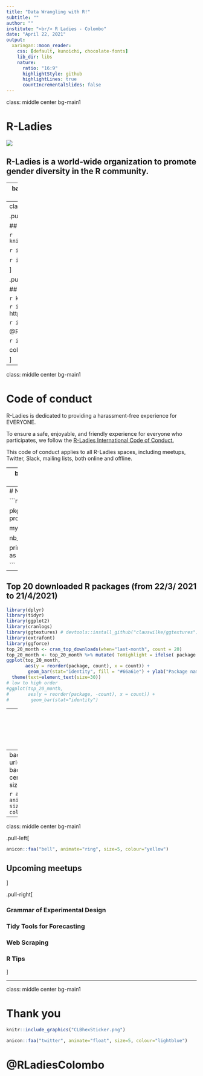 ```yaml
---
title: "Data Wrangling with R!"
subtitle: ""
author: ""
institute: "<br/> R Ladies - Colombo"
date: "April 22, 2021"
output:
  xaringan::moon_reader:
    css: [default, kunoichi, chocolate-fonts]
    lib_dir: libs
    nature:
      ratio: "16:9"
      highlightStyle: github
      highlightLines: true
      countIncrementalSlides: false
---
```

class: middle center bg-main1

# R-Ladies

![](talks.jpg)

## R-Ladies is a world-wide organization to promote gender diversity in the R community.


---
background-image: url(map.png)
background-position: center
background-size: contain

class: center, middle


---
class:  middle center bg-main1

.pull-left[

## R-Ladies Global, San Francisco, CA

```r
knitr::include_graphics("globalhexSticker.png")
```

```r
icon::fa("globe")
```
https://rladies.org/

```r
icon::fa("twitter")
```
@RLadies

]

.pull-right[


## R-Ladies Colombo

```r
knitr::include_graphics("CLBhexSticker.png")
```

```r
icon::fa("globe")
```
https://rladiescolombo.netlify.app/

```r
icon::fa("twitter")
```

@RLadiesColombo

```r
icon::fa("envelope")
```

colombo@rladies.org





]

---
class: middle center bg-main1

# Code of conduct

R-Ladies is dedicated to providing a harassment-free experience for EVERYONE.

To ensure a safe, enjoyable, and friendly experience for everyone who participates, we follow the [R-Ladies International Code of Conduct.](https://rladies.org/code-of-conduct/#:~:text=R%2DLadies%20is%20dedicated%20to,of%20participants%20in%20any%20form.&text=Anyone%20who%20violates%20this%20code,of%20the%20Global%20Leadership%20Team.)

This code of conduct applies to all R-Ladies spaces, including meetups, Twitter, Slack, mailing lists, both online and offline.

---
background-image: url(cover.png)
background-position: center
background-size: contain





---
# Number of R packages submitted to CRAN

```r
library(rvest)
library(xml2)

pkgs <- read_html("https://cran.r-project.org/web/packages/available_packages_by_name.html")

mylines <- pkgs %>% 
    html_nodes("tr") %>%
    xml_text()

nb_pkgs <- length(which(sapply(mylines, nchar)>5))

print(paste("There are", nb_pkgs, "packages available in CRAN as of", Sys.Date()))

```



---
## Top 20 downloaded R packages (from 22/3/ 2021 to 21/4/2021)

```r
library(dplyr)
library(tidyr)
library(ggplot2)
library(cranlogs)
library(ggtextures) # devtools::install_github("clauswilke/ggtextures")
library(extrafont)
library(ggforce)
top_20_month <- cran_top_downloads(when="last-month", count = 20)
top_20_month <- top_20_month %>% mutate( ToHighlight = ifelse( package == "ggplot2", "yes", "no" ) )
ggplot(top_20_month, 
       aes(y = reorder(package, count), x = count)) +
        geom_bar(stat="identity", fill = "#66a61e") + ylab("Package name") + xlab("Number of downloads") + 
  theme(text=element_text(size=30))
# low to high order
#ggplot(top_20_month, 
#       aes(y = reorder(package, -count), x = count)) +
#        geom_bar(stat="identity")


```


---
## Top 20 downloaded R packages (from 26/12/ 2020 to 26/1/2021)




```r
library(dplyr)
library(tidyr)
library(ggplot2)
library(cranlogs)
library(ggtextures) # devtools::install_github("clauswilke/ggtextures")
library(extrafont)
library(ggforce)
top_20_month <- cran_top_downloads(when="last-month", count = 20)
top_20_month <- top_20_month %>% mutate( ToHighlight = ifelse( package == "dplyr", "yes", "no" ) )
ggplot(top_20_month, 
       aes(y = reorder(package, count), x = count, fill=ToHighlight)) +
        geom_bar(stat="identity") + ylab("Package name") + xlab("Number of downloads") + scale_fill_manual( values = c( "yes"="#e7298a", "no"="#66a61e" ), guide = FALSE ) + 
  theme(text=element_text(size=30))
# low to high order
#ggplot(top_20_month, 
#       aes(y = reorder(package, -count), x = count)) +
#        geom_bar(stat="identity")


```




---
background-image: url(Cover-5DW.png)
background-position: center
background-size: contain


`r anicon::faa('bell', animate='shake', size=5, colour="forestgreen")`

---
class: middle center bg-main1

.pull-left[

```r
anicon::faa("bell", animate="ring", size=5, colour="yellow")
```

## Upcoming meetups


]

.pull-right[


### Grammar of Experimental Design 

### Tidy Tools for Forecasting 
 
### Web Scraping

### R Tips


]





---
class: middle center bg-main1

# Thank you

```r
knitr::include_graphics("CLBhexSticker.png")
```



```r
anicon::faa("twitter", animate="float", size=5, colour="lightblue")
```

# @RLadiesColombo



